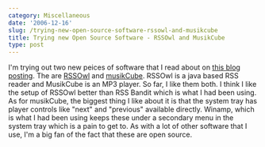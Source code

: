```yaml
---
category: Miscellaneous
date: '2006-12-16'
slug: /trying-new-open-source-software-rssowl-and-musikcube
title: Trying new Open Source Software - RSSOwl and MusikCube
type: post
---
```



I'm trying out two new peices of software that I read about on
[this blog posting](http://www.thesimpledollar.com/2006/12/01/30-essential-pieces-of-free-and-open-software-for-windows/).
The are [RSSOwl](http://www.rssowl.org/) and
[musikCube](http://www.musikcube.com/). RSSOwl is a java based RSS
reader and MusikCube is an MP3 player. So far, I like them both. I
think I like the setup of RSSOwl better than RSS Bandit which is
what I had been using. As for musikCube, the biggest thing I like
about it is that the system tray has player controls like "next"
and "previous" available directly. Winamp, which is what I had been
using keeps these under a secondary menu in the system tray which
is a pain to get to. As with a lot of other software that I use,
I'm a big fan of the fact that these are open source.